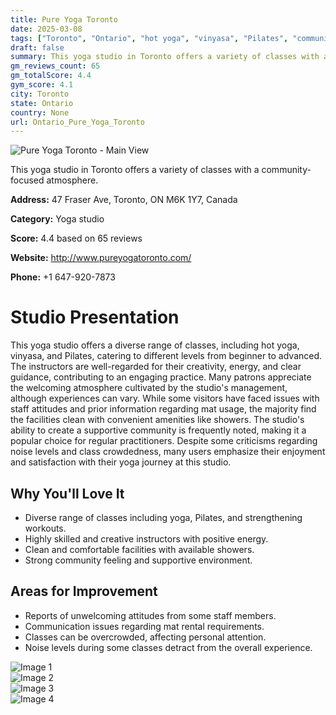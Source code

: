 ```yaml
---
title: Pure Yoga Toronto
date: 2025-03-08
tags: ["Toronto", "Ontario", "hot yoga", "vinyasa", "Pilates", "community-focused", "clean environment", "Toronto"]  
draft: false
summary: This yoga studio in Toronto offers a variety of classes with a community-focused atmosphere.
gm_reviews_count: 65
gm_totalScore: 4.4
gym_score: 4.1
city: Toronto
state: Ontario
country: None
url: Ontario_Pure_Yoga_Toronto
---
```


<div className="aspect-[16/9] relative my-8">
  <img 
    src="https://lh5.googleusercontent.com/p/AF1QipNTy8Azn_s-LNwjNP8Jyw4uUbAdnVR1G15VI8IO=w1920-h1080-k-no"
    alt="Pure Yoga Toronto - Main View"
    className="object-cover absolute inset-0 w-full h-full rounded-lg"
  />
</div>

This yoga studio in Toronto offers a variety of classes with a community-focused atmosphere.

**Address:** 47 Fraser Ave, Toronto, ON M6K 1Y7, Canada

**Category:** Yoga studio

**Score:** 4.4 based on 65 reviews

**Website:** http://www.pureyogatoronto.com/

**Phone:** +1 647-920-7873

# Studio Presentation

This yoga studio offers a diverse range of classes, including hot yoga, vinyasa, and Pilates, catering to different levels from beginner to advanced. The instructors are well-regarded for their creativity, energy, and clear guidance, contributing to an engaging practice. Many patrons appreciate the welcoming atmosphere cultivated by the studio's management, although experiences can vary. While some visitors have faced issues with staff attitudes and prior information regarding mat usage, the majority find the facilities clean with convenient amenities like showers. The studio's ability to create a supportive community is frequently noted, making it a popular choice for regular practitioners. Despite some criticisms regarding noise levels and class crowdedness, many users emphasize their enjoyment and satisfaction with their yoga journey at this studio.

## Why You'll Love It

- Diverse range of classes including yoga, Pilates, and strengthening workouts.
- Highly skilled and creative instructors with positive energy.
- Clean and comfortable facilities with available showers.
- Strong community feeling and supportive environment.

## Areas for Improvement

- Reports of unwelcoming attitudes from some staff members.
- Communication issues regarding mat rental requirements.
- Classes can be overcrowded, affecting personal attention.
- Noise levels during some classes detract from the overall experience.

<div className="grid grid-cols-1 xl:grid-cols-2 gap-4 my-8">
<div className="aspect-[4/3] relative"><img src="https://lh5.googleusercontent.com/p/AF1QipMROoGMm19n-IV6vguib_YSdbLJSQ9dmWydTU1c=w1920-h1080-k-no" alt="Image 1" className="object-cover absolute inset-0 w-full h-full rounded-lg" /></div>
<div className="aspect-[4/3] relative"><img src="https://lh5.googleusercontent.com/p/AF1QipP_U7JOXdTucSa2UYySLox2PEq42j38PhMT7pzf=w1920-h1080-k-no" alt="Image 2" className="object-cover absolute inset-0 w-full h-full rounded-lg" /></div>
<div className="aspect-[4/3] relative"><img src="https://lh5.googleusercontent.com/p/AF1QipNNYkXV5N7uKnmmPx4EIaWA0Jl1cenq1RdvFd_D=w1920-h1080-k-no" alt="Image 3" className="object-cover absolute inset-0 w-full h-full rounded-lg" /></div>
<div className="aspect-[4/3] relative"><img src="https://lh5.googleusercontent.com/p/AF1QipNJLU-8oEYSa8sLdbDG6jYjDlYX2qKQH0Fmo7jP=w1920-h1080-k-no" alt="Image 4" className="object-cover absolute inset-0 w-full h-full rounded-lg" /></div>
</div>